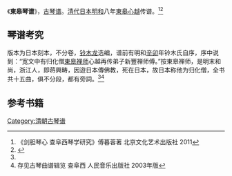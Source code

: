 《'''東皋琴谱'''》，[[古琴谱|古琴谱]]。[[清代|清代]][[日本|日本]][[明和_(年號)|明和]]八年[[東皋心越|東皋心越]]传谱。<ref>《剑胆琴心 查阜西琴学研究》傅暮蓉著 北京文化艺术出版社 2011</ref><ref name=":0">{{Cite book|title=《琴曲集成（第一二冊）》|editor1=中國藝術研究院音樂研究所|editor2=北京古琴研究會|publisher=中華書局|isbn=9787101073836|location=北京|pages=|year=2010}}</ref>

==琴谱考究==

版本为日本刻本，不分卷，[[铃木龙|铃木龙]]选编，谱前有明和[[辛卯|辛卯]]年铃木氏自序，序中说到：“宽文中有归化僧[[東皋禅师|東皋禅师]]心越再传弟子新豐禅师傅。”按東皋禅师，是明末和尚，浙江人，即蒋興畴，因遊日本傳佛教，死在日本，故日本称他为归化僧，全书共十五曲，俱不分段，都有旁詞。<ref name=":0" /><ref>存见古琴曲谱辑览 查阜西 人民音乐出版社 2003年版</ref>

==参考书籍==

[[Category:清朝古琴谱|Category:清朝古琴谱]]